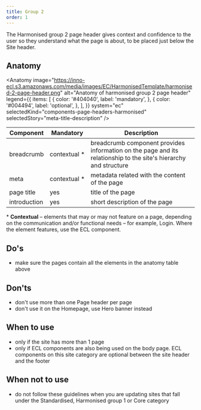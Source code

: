 ```yaml
---
title: Group 2
order: 1
---
```



<Paragraph size="lead">
  The Harmonised group 2 page header gives context and confidence to the user so
  they understand what the page is about, to be placed just below the Site
  header.
</Paragraph>

## Anatomy

<Anatomy
  image="https://inno-ecl.s3.amazonaws.com/media/images/EC/HarmonisedTemplate/harmonised-2-page-header.png"
  alt="Anatomy of harmonised group 2 page header"
  legend={{
    items: [
      {
        color: '#404040',
        label: 'mandatory',
      },
      {
        color: '#004494',
        label: 'optional',
      },
    ],
  }}
  system="ec"
  selectedKind="components-page-headers-harmonised"
  selectedStory="meta-title-description"
/>

| Component                                                                           | Mandatory          | Description                                                                                                      |
| ----------------------------------------------------------------------------------- | ------------------ | ---------------------------------------------------------------------------------------------------------------- |
| <Link to="/ec/components/navigation/breadcrumb/usage/" standalone>breadcrumb</Link> | contextual&nbsp;\* | breadcrumb component provides information on the page and its relationship to the site's hierarchy and structure |
| meta                                                                                | contextual&nbsp;\* | metadata related with the content of the page                                                                    |
| page title                                                                          | yes                | title of the page                                                                                                |
| introduction                                                                        | yes                | short description of the page                                                                                    |

<Paragraph size="s">
  * <strong>Contextual</strong> – elements that may or may not feature on a
  page, depending on the communication and/or functional needs – for example,
  Login. Where the element features, use the ECL component.
</Paragraph>

## Do's

- make sure the pages contain all the elements in the anatomy table above

## Don'ts

- don't use more than one Page header per page
- don't use it on the Homepage, use <Link to="/ec/components/banners/hero-banner/usage/">Hero banner</Link> instead

## When to use

- only if the site has more than 1 page
- only if ECL components are also being used on the body page. ECL components on this site category are optional between the site header and the footer

## When not to use

- do not follow these guidelines when you are updating sites that fall under the <Link to="/ec/standardised-template/">Standardised</Link>, <Link to="/ec/harmonised-templates/group1/">Harmonised group 1</Link> or <Link to="/ec/core-template/">Core</Link> category
